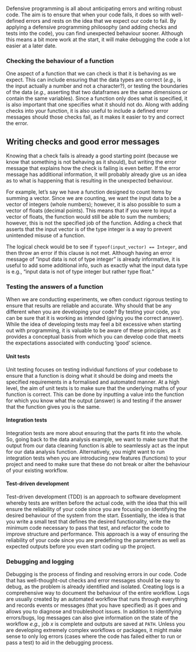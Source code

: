 Defensive programming is all about anticipating errors and writing robust code. The aim is to ensure that when your code fails, it does so with well-defined errors and rests on the idea that we expect our code to fail. By applying a defensive programming philosophy (and adding checks and tests into the code), you can find unexpected behaviour sooner. Although this means a bit more work at the start, it will make debugging the code a lot easier at a later date.

### Checking the behaviour of a function

One aspect of a function that we can check is that it is behaving as we expect. This can include ensuring that the data types are correct (*e.g.,* is the input actually a number and not a character?), or testing the boundaries of the data (*e.g.,* asserting that two dataframes are the same dimensions or contain the same variables). Since a function only does what is specified, it is also important that one specifies what it should not do. Along with adding checks into your function, it is also useful to include a defined error messages should those checks fail, as it makes it easier to try and correct the error.

::: {.callout-tip collapse="true"}
## Writing checks and good error messages

Knowing that a check fails is already a good starting point (because we know that something is not behaving as it should), but writing the error message that explains how the check is failing is even better. If the error message has additional information, it will probably already give us an idea as to what is happening that is resulting in the unexpected behaviour.

For example, let's say we have a function designed to count items by summing a vector. Since we are counting, we want the input data to be a vector of integers (whole numbers); however, it is also possible to sum a vector of floats (decimal points). This means that if you were to input a vector of floats, the function would still be able to sum the numbers; however, this is not the specified job of the function. Adding a check that asserts that the input vector is of the type integer is a way to prevent unintended misuse of a function.

The logical check would be to see if `typeof(input_vector) == Integer`, and then throw an error if this clause is not met. Although having an error message of "input data is not of type integer" is already informative, it is useful to add some additional info, such as exactly what the input data type is e.g., "input data is not of type integer but rather type float."
:::

### Testing the answers of a function

When we are conducting experiments, we often conduct rigorous testing to ensure that results are reliable and accurate. Why should that be any different when you are developing your code? By testing your code, you can be sure that it is working as intended (giving you the correct answer). While the idea of developing tests may feel a bit excessive when starting out with programming, it is valuable to be aware of these principles, as it provides a conceptual basis from which you can develop code that meets the expectations associated with conducting 'good' science.

#### Unit tests

Unit testing focuses on testing individual functions of your codebase to ensure that a function is doing what it should be doing and meets the specified requirements in a formalised and automated manner. At a high level, the aim of unit tests is to make sure that the underlying maths of your function is correct. This can be done by inputting a value into the function for which you know what the output (answer) is and testing if the answer that the function gives you is the same.

#### Integration tests

Integration tests are more about ensuring that the parts fit into the whole. So, going back to the data analysis example, we want to make sure that the output from our data cleaning function is able to seamlessly act as the input for our data analysis function. Alternatively, you might want to run integration tests when you are introducing new features (functions) to your project and need to make sure that these do not break or alter the behaviour of your existing workflow.

#### Test-driven development

Test-driven development (TDD) is an approach to software development whereby tests are written before the actual code, with the idea that this will ensure the reliability of your code since you are focusing on identifying the desired behaviour of the system from the start. Essentially, the idea is that you write a small test that defines the desired functionality, write the minimum code necessary to pass that test, and refactor the code to improve structure and performance. This approach is a way of ensuring the reliability of your code since you are predefining the parameters as well as expected outputs before you even start coding up the project.

### Debugging and logging

Debugging is the process of finding and resolving errors in our code. Code that has well-thought-out checks and error messages should be easy to debug, as the problem is already identified and isolated. Creating logs is a comprehensive way to document the behaviour of the entire workflow. Logs are usually created by an automated workflow that runs through everything and records events or messages (that you have specified) as it goes and allows you to diagnose and troubleshoot issues. In addition to identifying errors/bugs, log messages can also give information on the state of the workflow *e.g.,* job $x$ is complete and outputs are saved at `PATH`. Unless you are developing extremely complex workflows or packages, it might make sense to only log errors (cases where the code has failed either to run or pass a test) to aid in the debugging process.
